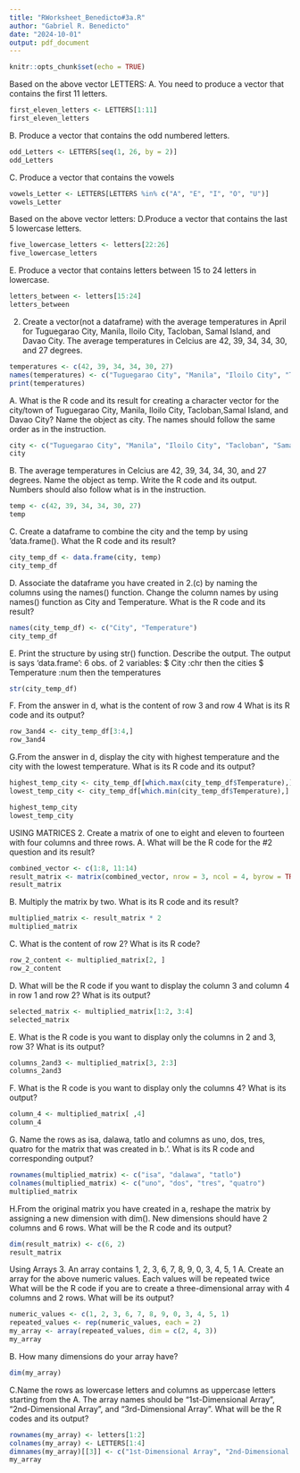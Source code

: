 ```yaml
---
title: "RWorksheet_Benedicto#3a.R"
author: "Gabriel R. Benedicto"
date: "2024-10-01"
output: pdf_document
---
```


```r
knitr::opts_chunk$set(echo = TRUE)
```
Based on the above vector LETTERS:
A. You need to produce a vector that contains the first 11 letters.
```r
first_eleven_letters <- LETTERS[1:11]
first_eleven_letters
```
B. Produce a vector that contains the odd numbered letters.
```r
odd_Letters <- LETTERS[seq(1, 26, by = 2)]
odd_Letters
```
C. Produce a vector that contains the vowels
```r
vowels_Letter <- LETTERS[LETTERS %in% c("A", "E", "I", "O", "U")]
vowels_Letter
```
Based on the above vector letters:
D.Produce a vector that contains the last 5 lowercase letters.
```r
five_lowercase_letters <- letters[22:26]
five_lowercase_letters
```
E. Produce a vector that contains letters between 15 to 24 letters in lowercase.
```r
letters_between <- letters[15:24]
letters_between
```
2. Create a vector(not a dataframe) with the average temperatures in April for Tuguegarao City, Manila, Iloilo City, Tacloban, Samal Island, and Davao City. The average
temperatures in Celcius are 42, 39, 34, 34, 30, and 27 degrees.
```r
temperatures <- c(42, 39, 34, 34, 30, 27)
names(temperatures) <- c("Tuguegarao City", "Manila", "Iloilo City", "Tacloban", "Samal Island", "Davao City")
print(temperatures)
```
A. What is the R code and its result for creating a character vector for the city/town
of Tuguegarao City, Manila, Iloilo City, Tacloban,Samal Island, and Davao City? Name the
object as city. The names should follow the same order as in the instruction.
```r
city <- c("Tuguegarao City", "Manila", "Iloilo City", "Tacloban", "Samal Island", "Davao City")
city
```
B. The average temperatures in Celcius are 42, 39, 34, 34, 30, and 27 degrees.
Name the object as temp. Write the R code and its output. Numbers should also follow
what is in the instruction.
```r
temp <- c(42, 39, 34, 34, 30, 27)
temp
```
C. Create a dataframe to combine the city and the temp by using ‘data.frame(). What
the R code and its result?
```r
city_temp_df <- data.frame(city, temp)
city_temp_df
```
D. Associate the dataframe you have created in 2.(c) by naming the columns using
the names() function. Change the column names by using names() function as City and
Temperature. What is the R code and its result?
```r
names(city_temp_df) <- c("City", "Temperature")
city_temp_df
```
E. Print the structure by using str() function. Describe the output.
The output is says 'data.frame': 6 obs. of 2 variables:
$ City :chr then the cities
$ Temperature :num then the temperatures
```r
str(city_temp_df)
```
F. From the answer in d, what is the content of row 3 and row 4 What is its R code and
its output?
```r
row_3and4 <- city_temp_df[3:4,]
row_3and4
```
G.From the answer in d, display the city with highest temperature and the city with
the lowest temperature. What is its R code and its output?
```r
highest_temp_city <- city_temp_df[which.max(city_temp_df$Temperature),]
lowest_temp_city <- city_temp_df[which.min(city_temp_df$Temperature),]

highest_temp_city
lowest_temp_city
```
USING MATRICES
2. Create a matrix of one to eight and eleven to fourteen with four columns and three
rows.
A. What will be the R code for the #2 question and its result?
```r
combined_vector <- c(1:8, 11:14)
result_matrix <- matrix(combined_vector, nrow = 3, ncol = 4, byrow = TRUE)
result_matrix
```
B. Multiply the matrix by two. What is its R code and its result?
```r
multiplied_matrix <- result_matrix * 2
multiplied_matrix
```
C. What is the content of row 2? What is its R code?
```r
row_2_content <- multiplied_matrix[2, ]
row_2_content
```
D. What will be the R code if you want to display the column 3 and column 4 in row 1
and row 2? What is its output?
```r
selected_matrix <- multiplied_matrix[1:2, 3:4]
selected_matrix
```
E. What is the R code is you want to display only the columns in 2 and 3, row 3? What
is its output?
```r
columns_2and3 <- multiplied_matrix[3, 2:3]
columns_2and3
```
F. What is the R code is you want to display only the columns 4? What is its output?
```r
column_4 <- multiplied_matrix[ ,4]
column_4
```
G. Name the rows as isa, dalawa, tatlo and columns as uno, dos, tres, quatro
for the matrix that was created in b.‘. What is its R code and corresponding output?
```r
rownames(multiplied_matrix) <- c("isa", "dalawa", "tatlo")
colnames(multiplied_matrix) <- c("uno", "dos", "tres", "quatro")
multiplied_matrix
```
H.From the original matrix you have created in a, reshape the matrix by assigning a
new dimension with dim(). New dimensions should have 2 columns and 6 rows. What will
be the R code and its output?
```r
dim(result_matrix) <- c(6, 2)
result_matrix
```
Using Arrays
3. An array contains 1, 2, 3, 6, 7, 8, 9, 0, 3, 4, 5, 1
A. Create an array for the above numeric values. Each values will be repeated twice
What will be the R code if you are to create a three-dimensional array with 4 columns and
2 rows. What will be its output?
```r
numeric_values <- c(1, 2, 3, 6, 7, 8, 9, 0, 3, 4, 5, 1)
repeated_values <- rep(numeric_values, each = 2)
my_array <- array(repeated_values, dim = c(2, 4, 3))
my_array
```
B. How many dimensions do your array have?
```r
dim(my_array)
```
C.Name the rows as lowercase letters and columns as uppercase letters starting from
the A. The array names should be “1st-Dimensional Array”, “2nd-Dimensional Array”, and
“3rd-Dimensional Array”. What will be the R codes and its output?
```r
rownames(my_array) <- letters[1:2]
colnames(my_array) <- LETTERS[1:4]
dimnames(my_array)[[3]] <- c("1st-Dimensional Array", "2nd-Dimensional Array", "3rd-Dimensional Array")
my_array
```
 



 